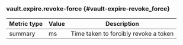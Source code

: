 ### vault.expire.revoke-force {#vault-expire-revoke_force}

Metric type | Value | Description
----------- | ----- | -----------
summary     | ms    | Time taken to forcibly revoke a token
